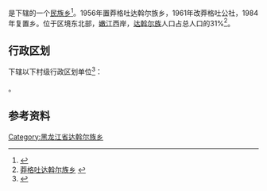 {{中国乡级行政区
| 总面积 = 98平方公里
| 户籍人口 = 0.7万
|23/02/08/200/000}}

'''{{PAGENAMEBASE}}'''是{{PRC admin/fullname|23/02/08/200/000|3}}下辖的一个[[民族乡|民族乡]]<ref>{{PRC admin/ref sgc|{{PRC admin/parent|23/02/08/200/000}}}}</ref>。1956年置莽格吐达斡尔族乡，1961年改莽格吐公社，1984年复置乡。位于区境东北部，[[嫩江|嫩江]]西岸，[[达斡尔族|达斡尔族]]人口占总人口的31%<ref>[http://www.chinaquhua.cn/heilongjiang/ 莽格吐达斡尔族乡] {{webarchive|url=https://web.archive.org/web/20110822123644/http://www.chinaquhua.cn/heilongjiang/ |date=2011-08-22 }}</ref>。

== 行政区划 ==
{{PAGENAMEBASE}}下辖以下村级行政区划单位<ref>{{PRC admin/ref sgc|23/02/08/200/000}}</ref>：

{{PRC admin/children|23/02/08/200/000}}。

== 参考资料 ==
{{reflist}}

{{黑龙江行政区划小作品}}
{{PRC admin/navcat|23/02/08/200/000}}
[[Category:黑龙江省达斡尔族乡|Category:黑龙江省达斡尔族乡]]